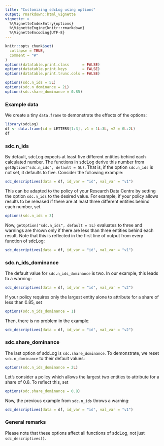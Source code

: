 ```yaml
---
title: "Customizing sdcLog using options"
output: rmarkdown::html_vignette
vignette: >
  %\VignetteIndexEntry{options}
  %\VignetteEngine{knitr::rmarkdown}
  %\VignetteEncoding{UTF-8}
---
```


```r
knitr::opts_chunk$set(
  collapse = TRUE,
  comment = "#"
)
options(datatable.print.class      = FALSE)
options(datatable.print.keys       = FALSE)
options(datatable.print.trunc.cols = FALSE)

options(sdc.n_ids = 5L)
options(sdc.n_dominance = 2L)
options(sdc.share_dominance = 0.85)
```

### Example data
We create a tiny `data.frame` to demonstrate the effects of the options:

```r
library(sdcLog)
df <- data.frame(id = LETTERS[1:3], v1 = 1L:3L, v2 = 0L:2L)
df
```

### sdc.n_ids
By default, sdcLog expects at least five different entities behind each calculated number. The functions in sdcLog derive this number from `getOption("sdc.n_ids", default = 5L)`. That is, if the option `sdc.n_ids` is not set, it defaults to five. Consider the following example:

```r
sdc_descriptives(data = df, id_var = "id", val_var = "v1")
```

This can be adapted to the policy of your Research Data Centre by setting the option `sdc.n_ids` to the desired value. For example, if your policy allows results to be released if there are at least three different entities behind each number, set

```r
options(sdc.n_ids = 3)
```

Now, `getOption("sdc.n_ids", default = 5L)` evaluates to three and warnings are thrown only if there are less than three entities behind each result. Note that this is reflected in the first line of output from every function of sdcLog:
```r
sdc_descriptives(data = df, id_var = "id", val_var = "v1")
```

### sdc.n_ids_dominance

The default value for `sdc.n_ids_dominance` is two. In our example, this leads to a warning:

```r
sdc_descriptives(data = df, id_var = "id", val_var = "v2")
```

If your policy requires only the largest entity alone to attribute for a share of less than 0.85, set

```r
options(sdc.n_ids_dominance = 1)
```

Then, there is no problem in the example:

```r
sdc_descriptives(data = df, id_var = "id", val_var = "v2")
```

### sdc.share_dominance

The last option of sdcLog is `sdc.share_dominance`. To demonstrate, we reset `sdc.n_dominance` to their default values:

```r
options(sdc.n_ids_dominance = 2L)
```

Let's consider a policy which allows the largest two entities to attribute for a share of 0.8. To reflect this, set

```r
options(sdc.share_dominance = 0.8)
```

Now, the previous example from `sdc.n_ids` throws a warning:

```r
sdc_descriptives(data = df, id_var = "id", val_var = "v1")
```

### General remarks
Please note that these options affect all functions of sdcLog, not just `sdc_descriptives()`. 
